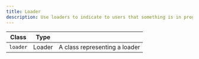 ```yaml
---
title: Loader
description: Use loaders to indicate to users that something is in progress and still needs to complete.
---
```


| Class            | Type    |                                                 |
| ---------------- | ------- | ----------------------------------------------- |
| `loader`         | Loader  | A class representing a loader                   |

<Preview center>
  <div class="loader"></div>
</Preview>
